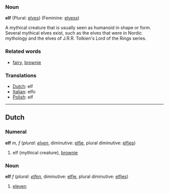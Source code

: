 ===Noun===

'''elf''' (Plural: [[elves]]) (Feminine: [[elvess]])

A mythical creature that is usually seen as humanoid in shape or form.  Several mythical elves exist, such as the elves that were in Nordic mythology and the elves of J.R.R. Tolkien's Lord of the Rings series.

===Related words===
*[[fairy]], [[brownie]]

===Translations===
*[[Dutch]]: elf
*[[Italian]]: elfo
*[[Polish]]: elf
----

==Dutch==
===Numeral===
'''elf''' ''m, f'' (''plural: [[elven]]'', diminutive: [[elfje]], plural diminutive: [[elfjes]])

# elf (mythical creature), [[brownie]]

===Noun===
'''elf''' ''f'' (''plural: [[elfen]]'', diminutive: [[elfje]], plural diminutive: [[elfjes]])

# [[eleven]]